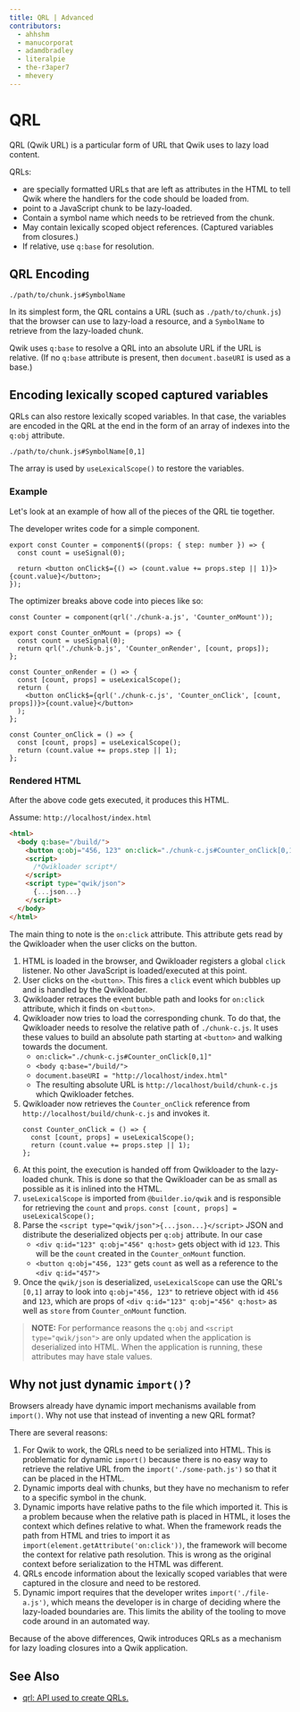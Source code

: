 ```yaml
---
title: QRL | Advanced
contributors:
  - ahhshm
  - manucorporat
  - adamdbradley
  - literalpie
  - the-r3aper7
  - mhevery
---
```


# QRL

QRL (Qwik URL) is a particular form of URL that Qwik uses to lazy load content.

QRLs:

- are specially formatted URLs that are left as attributes in the HTML to tell Qwik where the handlers for the code should be loaded from.
- point to a JavaScript chunk to be lazy-loaded.
- Contain a symbol name which needs to be retrieved from the chunk.
- May contain lexically scoped object references. (Captured variables from closures.)
- If relative, use `q:base` for resolution.

## QRL Encoding

```
./path/to/chunk.js#SymbolName
```

In its simplest form, the QRL contains a URL (such as `./path/to/chunk.js`) that the browser can use to lazy-load a resource, and a `SymbolName` to retrieve from the lazy-loaded chunk.

Qwik uses `q:base` to resolve a QRL into an absolute URL if the URL is relative. (If no `q:base` attribute is present, then `document.baseURI` is used as a base.)

## Encoding lexically scoped captured variables

QRLs can also restore lexically scoped variables. In that case, the variables are encoded in the QRL at the end in the form of an array of indexes into the `q:obj` attribute.

```
./path/to/chunk.js#SymbolName[0,1]
```

The array is used by `useLexicalScope()` to restore the variables.

### Example

Let's look at an example of how all of the pieces of the QRL tie together.

The developer writes code for a simple component.

```tsx
export const Counter = component$((props: { step: number }) => {
  const count = useSignal(0);

  return <button onClick$={() => (count.value += props.step || 1)}>{count.value}</button>;
});
```

The optimizer breaks above code into pieces like so:

```tsx
const Counter = component(qrl('./chunk-a.js', 'Counter_onMount'));
```

```tsx title="chunk-a.js"
export const Counter_onMount = (props) => {
  const count = useSignal(0);
  return qrl('./chunk-b.js', 'Counter_onRender', [count, props]);
};
```

```tsx title="chunk-b.js"
const Counter_onRender = () => {
  const [count, props] = useLexicalScope();
  return (
    <button onClick$={qrl('./chunk-c.js', 'Counter_onClick', [count, props])}>{count.value}</button>
  );
};
```

```tsx title="chunk-c.js"
const Counter_onClick = () => {
  const [count, props] = useLexicalScope();
  return (count.value += props.step || 1);
};
```

### Rendered HTML

After the above code gets executed, it produces this HTML.

Assume: `http://localhost/index.html`

```html
<html>
  <body q:base="/build/">
    <button q:obj="456, 123" on:click="./chunk-c.js#Counter_onClick[0,1]">0</button>
    <script>
      /*Qwikloader script*/
    </script>
    <script type="qwik/json">
      {...json...}
    </script>
  </body>
</html>
```

The main thing to note is the `on:click` attribute. This attribute gets read by the Qwikloader when the user clicks on the button.

1. HTML is loaded in the browser, and Qwikloader registers a global `click` listener. No other JavaScript is loaded/executed at this point.
2. User clicks on the `<button>`. This fires a `click` event which bubbles up and is handled by the Qwikloader.
3. Qwikloader retraces the event bubble path and looks for `on:click` attribute, which it finds on `<button>`.
4. Qwikloader now tries to load the corresponding chunk. To do that, the Qwikloader needs to resolve the relative path of `./chunk-c.js`. It uses these values to build an absolute path starting at `<button>` and walking towards the document.
   - `on:click="./chunk-c.js#Counter_onClick[0,1]"`
   - `<body q:base="/build/">`
   - `document.baseURI = "http://localhost/index.html"`
   - The resulting absolute URL is `http://localhost/build/chunk-c.js` which Qwikloader fetches.
5. Qwikloader now retrieves the `Counter_onClick` reference from `http://localhost/build/chunk-c.js` and invokes it.
   ```tsx
   const Counter_onClick = () => {
     const [count, props] = useLexicalScope();
     return (count.value += props.step || 1);
   };
   ```
6. At this point, the execution is handed off from Qwikloader to the lazy-loaded chunk. This is done so that the Qwikloader can be as small as possible as it is inlined into the HTML.
7. `useLexicalScope` is imported from `@builder.io/qwik` and is responsible for retrieving the `count` and `props`.
   `const [count, props] = useLexicalScope();`
8. Parse the `<script type="qwik/json">{...json...}</script>` JSON and distribute the deserialized objects per `q:obj` attribute. In our case
   - `<div q:id="123" q:obj="456" q:host>` gets object with id `123`. This will be the `count` created in the `Counter_onMount` function.
   - `<button q:obj="456, 123"` gets `count` as well as a reference to the `<div q:id="457">`
9. Once the `qwik/json` is deserialized, `useLexicalScope` can use the QRL's `[0,1]` array to look into `q:obj="456, 123"` to retrieve object with id `456` and `123`, which are props of `<div q:id="123" q:obj="456" q:host>` as well as `store` from `Counter_onMount` function.

> **NOTE:** For performance reasons the `q:obj` and `<script type="qwik/json">` are only updated when the application is deserialized into HTML. When the application is running, these attributes may have stale values.

## Why not just dynamic `import()`?

Browsers already have dynamic import mechanisms available from `import()`. Why not use that instead of inventing a new QRL format?

There are several reasons:

1. For Qwik to work, the QRLs need to be serialized into HTML. This is problematic for dynamic `import()` because there is no easy way to retrieve the relative URL from the `import('./some-path.js')` so that it can be placed in the HTML.
2. Dynamic imports deal with chunks, but they have no mechanism to refer to a specific symbol in the chunk.
3. Dynamic imports have relative paths to the file which imported it. This is a problem because when the relative path is placed in HTML, it loses the context which defines relative to what. When the framework reads the path from HTML and tries to import it as `import(element.getAttribute('on:click'))`, the framework will become the context for relative path resolution. This is wrong as the original context before serialization to the HTML was different.
4. QRLs encode information about the lexically scoped variables that were captured in the closure and need to be restored.
5. Dynamic import requires that the developer writes `import('./file-a.js')`, which means the developer is in charge of deciding where the lazy-loaded boundaries are. This limits the ability of the tooling to move code around in an automated way.

Because of the above differences, Qwik introduces QRLs as a mechanism for lazy loading closures into a Qwik application.

## See Also

- [qrl: API used to create QRLs.](https://qwik.builder.io/api/qwik/#qrl)

